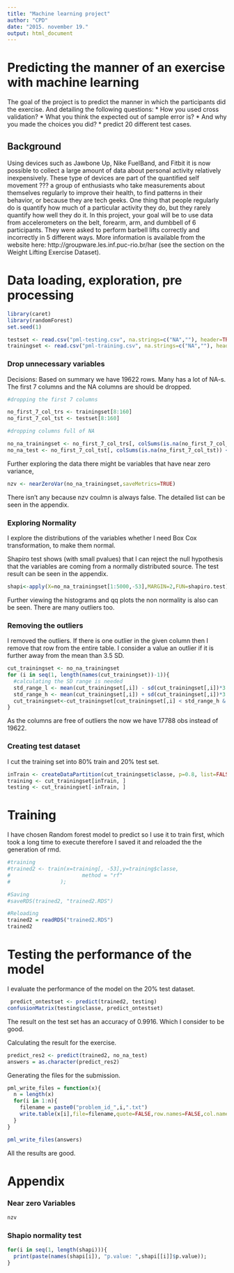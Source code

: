 ```yaml
---
title: "Machine learning project"
author: "CPD"
date: "2015. november 19."
output: html_document
---
```


# Predicting the manner of an exercise with machine learning

The goal of the project is to predict the manner in which the participants did the exercise. And detailing the following questions:
* How you used cross validation?
* What you think the expected out of sample error is?
* And why you made the choices you did?
* predict 20 different test cases.

## Background

Using devices such as Jawbone Up, Nike FuelBand, and Fitbit it is now possible to collect a large amount of data about personal activity relatively inexpensively. These type of devices are part of the quantified self movement ??? a group of enthusiasts who take measurements about themselves regularly to improve their health, to find patterns in their behavior, or because they are tech geeks. One thing that people regularly do is quantify how much of a particular activity they do, but they rarely quantify how well they do it. In this project, your goal will be to use data from accelerometers on the belt, forearm, arm, and dumbbell of 6 participants. They were asked to perform barbell lifts correctly and incorrectly in 5 different ways. More information is available from the website here: http://groupware.les.inf.puc-rio.br/har (see the section on the Weight Lifting Exercise Dataset). 

# Data loading, exploration, pre processing

```r
library(caret)
library(randomForest)
set.seed(1)

testset <- read.csv("pml-testing.csv", na.strings=c("NA",""), header=TRUE)
trainingset <- read.csv("pml-training.csv", na.strings=c("NA",""), header=TRUE)

```
### Drop unnecessary variables
Decisions:
Based on summary we have 19622 rows. Many has a lot of NA-s. The first 7 columns and the NA columns are should be dropped.
```R

#dropping the first 7 columns

no_first_7_col_trs <- trainingset[8:160]
no_first_7_col_tst <- testset[8:160]

#dropping columns full of NA

no_na_trainingset <- no_first_7_col_trs[, colSums(is.na(no_first_7_col_trs)) < nrow(no_first_7_col_trs)*0.90]
no_na_test <- no_first_7_col_tst[, colSums(is.na(no_first_7_col_tst)) < nrow(no_first_7_col_tst)*0.90]
```

Further exploring the data there might be variables that have near zero variance, 
```r
nzv <- nearZeroVar(no_na_trainingset,saveMetrics=TRUE)
```
There isn't any because nzv coulmn is always false. The detailed list can be seen in the appendix.

### Exploring Normality 

I explore the distributions of the variables whether I need Box Cox transformation, to make them normal.

Shapiro test shows (with small pvalues) that I can reject the null hypothesis that the variables are coming from a normally distributed source. The test result can be seen in the appendix.
```r

shapi<-apply(X=no_na_trainingset[1:5000,-53],MARGIN=2,FUN=shapiro.test)

```
Further viewing the histograms and qq plots the non normality is also can be seen. There are  many outliers too. 

### Removing the outliers

I removed the outliers. If there is one outlier in the given column then I remove that row from the entire table. I consider a value an outlier if it is further away from the mean than 3.5 SD.
```r
cut_trainingset <- no_na_trainingset
for (i in seq(1, length(names(cut_trainingset))-1)){
  #calculating the SD range is needed 
  std_range_l <- mean(cut_trainingset[,i]) - sd(cut_trainingset[,i])*3.5
  std_range_h <- mean(cut_trainingset[,i]) + sd(cut_trainingset[,i])*3.5
  cut_trainingset<-cut_trainingset[cut_trainingset[,i] < std_range_h & cut_trainingset[,i] > std_range_l,]
}

```
As the columns are free of outliers the now we have 17788 obs instead of 19622.


### Creating test dataset
I cut the training set into 80% train and 20% test set.
```r
inTrain <- createDataPartition(cut_trainingset$classe, p=0.8, list=FALSE)
training <- cut_trainingset[inTrain, ]
testing <- cut_trainingset[-inTrain, ]
```


# Training

I have chosen Random forest model to predict so I use it to train first, which took a long time to execute therefore I saved it and reloaded the the generation of rmd.
```r
#training
#trained2 <- train(x=training[, -53],y=training$classe,
#                       method = "rf"
#                );

#Saving
#saveRDS(trained2, "trained2.RDS")

#Reloading
trained2 = readRDS("trained2.RDS")
trained2
```

# Testing the performance of the model
I evaluate the performance of the model on the 20% test dataset.

```r
 predict_ontestset <- predict(trained2, testing)
confusionMatrix(testing$classe, predict_ontestset)

```
The result on the test set has an accuracy of 0.9916. Which I consider to be good.

Calculating the result for the exercise.
```r

predict_res2 <- predict(trained2, no_na_test)
answers = as.character(predict_res2)
```

Generating the files for the submission.
```r
pml_write_files = function(x){
  n = length(x)
  for(i in 1:n){
    filename = paste0("problem_id_",i,".txt")
    write.table(x[i],file=filename,quote=FALSE,row.names=FALSE,col.names=FALSE)
  }
}

pml_write_files(answers)
```
All the results are good. 

# Appendix
### Near zero Variables
```r
nzv
```
### Shapio normality test

```r
for(i in seq(1, length(shapi))){
  print(paste(names(shapi[i]), "p.value: ",shapi[[i]]$p.value)); 
}
```